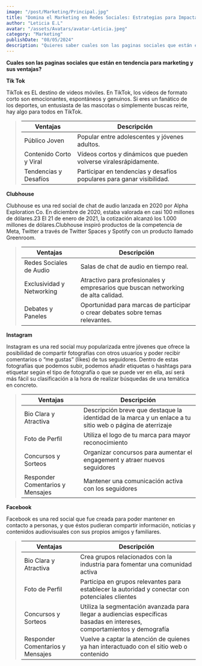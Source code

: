 ```yaml
---
image: "/post/Marketing/Principal.jpg"
title: "Domina el Marketing en Redes Sociales: Estrategias para Impactar y Conectar"
author: "Leticia E.L"
avatar: "/assets/Avatars/avatar-Leticia.jpeg"
category: "Marketing"
publishDate: "08/05/2024"
description: "Quieres saber cuales son las paginas sociales que están en tendencia para marketing y sus ventajas? En este articulo te lo contamos. "
---
```


<SubSeccion> **Cuales son las paginas sociales que están en tendencia para marketing y sus ventajas?**</SubSeccion>

<SubSeccion>**Tik Tok**</SubSeccion>

<ImageMDX src="/post/Marketing/redes-1.jpg" alt="marketing " width={600} height={400} />

<Parrafo>
  TikTok es EL destino de videos móviles. En TikTok, los videos de formato corto son emocionantes, espontáneos y genuinos. Si eres
  un fanático de los deportes, un entusiasta de las mascotas o simplemente buscas reírte, hay algo para todos en TikTok.
</Parrafo>

<BlockQuote>

| Ventajas                | Descripción                                                           |
| ----------------------- | --------------------------------------------------------------------- |
| Público Joven           | Popular entre adolescentes y jóvenes adultos.                         |
| Contenido Corto y Viral | Vídeos cortos y dinámicos que pueden volverse viralesrápidamente.     |
| Tendencias y Desafíos   | Participar en tendencias y desafíos populares para ganar visibilidad. |

</BlockQuote>

<SubSeccion>**Clubhouse**</SubSeccion>

<ImageMDX src="/post/Marketing/redes-2.jpg" alt="Marketing" width={600} height={400} />

<Parrafo>
  Clubhouse es una red social de chat de audio lanzada en 2020 por Alpha Exploration Co. En diciembre de 2020, estaba valorada en
  casi 100 millones de dólares.2​3​ El 21 de enero de 2021, la cotización alcanzó los 1.000 millones de dólares.Clubhouse inspiró
  productos de la competencia de Meta, Twitter a través de Twitter Spaces y Spotify con un producto llamado Greenroom.
</Parrafo>

<BlockQuote>

| Ventajas                  | Descripción                                                                       |
| ------------------------- | --------------------------------------------------------------------------------- |
| Redes Sociales de Audio   | Salas de chat de audio en tiempo real.                                            |
| Exclusividad y Networking | Atractivo para profesionales y empresarios que buscan networking de alta calidad. |
| Debates y Paneles         | Oportunidad para marcas de participar o crear debates sobre temas relevantes.     |

</BlockQuote>

<SubSeccion>**Instagram**</SubSeccion>

<ImageMDX src="/post/Marketing/redes-3.png" alt="Marketing" width={600} height={400} />

<Parrafo>
  Instagram es una red social muy popularizada entre jóvenes que ofrece la posibilidad de compartir fotografías con otros usuarios
  y poder recibir comentarios o “me gustas” (likes) de tus seguidores. Dentro de estas fotografías que podemos subir, podemos
  añadir etiquetas o hashtags para etiquetar según el tipo de fotografía o que se puede ver en ella, así será más fácil su
  clasificación a la hora de realizar búsquedas de una temática en concreto.
</Parrafo>

<BlockQuote>

| Ventajas                         | Descripción                                                                                               |
| -------------------------------- | --------------------------------------------------------------------------------------------------------- |
| Bio Clara y Atractiva            | Descripción breve que destaque la identidad de la marca y un enlace a tu sitio web o página de aterrizaje |
| Foto de Perfil                   | Utiliza el logo de tu marca para mayor reconocimiento                                                     |
| Concursos y Sorteos              | Organizar concursos para aumentar el engagement y atraer nuevos seguidores                                |
| Responder Comentarios y Mensajes | Mantener una comunicación activa con los seguidores                                                       |

</BlockQuote>

<SubSeccion> **Facebook** </SubSeccion>
<ImageMDX src="/post/Marketing/redes-4.png" alt="Marketing" width={600} height={400} />

<Parrafo>
  Facebook es una red social que fue creada para poder mantener en contacto a personas, y que éstos pudieran compartir
  información, noticias y contenidos audiovisuales con sus propios amigos y familiares.
</Parrafo>

<BlockQuote>

| Ventajas                         | Descripción                                                                                                              |
| -------------------------------- | ------------------------------------------------------------------------------------------------------------------------ |
| Bio Clara y Atractiva            | Crea grupos relacionados con la industria para fomentar una comunidad activa                                             |
| Foto de Perfil                   | Participa en grupos relevantes para establecer la autoridad y conectar con potenciales clientes                          |
| Concursos y Sorteos              | Utiliza la segmentación avanzada para llegar a audiencias específicas basadas en intereses, comportamientos y demografía |
| Responder Comentarios y Mensajes | Vuelve a captar la atención de quienes ya han interactuado con el sitio web o contenido                                  |

</BlockQuote>

